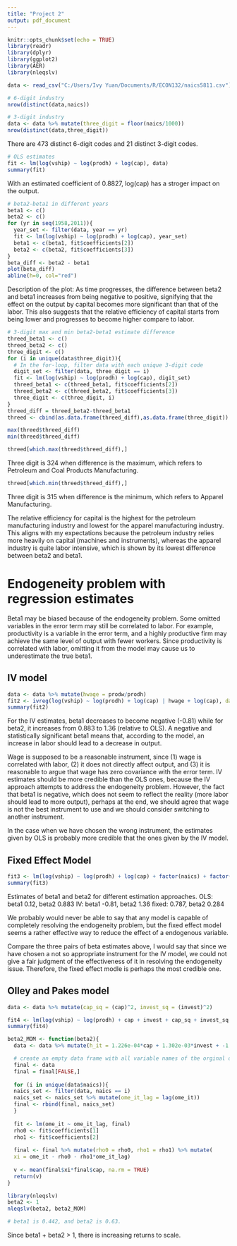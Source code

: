 ```yaml
---
title: "Project 2"
output: pdf_document
---
```


```r
knitr::opts_chunk$set(echo = TRUE)
library(readr)
library(dplyr)
library(ggplot2)
library(AER)
library(nleqslv)
```

```r
data <- read_csv("C:/Users/Ivy Yuan/Documents/R/ECON132/naics5811.csv")
```

```r
# 6-digit industry
nrow(distinct(data,naics))

# 3-digit industry
data <- data %>% mutate(three_digit = floor(naics/1000))
nrow(distinct(data,three_digit))
```

There are 473 distinct 6-digit codes and 21 distinct 3-digit codes.

```r
# OLS estimates
fit <- lm(log(vship) ~ log(prodh) + log(cap), data)
summary(fit)
```

With an estimated coefficient of 0.8827, log(cap) has a stroger impact on the output. 

```r
# beta2-beta1 in different years
beta1 <- c()
beta2 <- c()
for (yr in seq(1958,2011)){
  year_set <- filter(data, year == yr)
  fit <- lm(log(vship) ~ log(prodh) + log(cap), year_set)
  beta1 <- c(beta1, fit$coefficients[2])
  beta2 <- c(beta2, fit$coefficients[3])
}
beta_diff <- beta2 - beta1
plot(beta_diff)
abline(h=0, col="red")
```

Description of the plot: As time progresses, the difference between beta2 and beta1 increases from being negative to positive, signifying that the effect on the output by capital becomes more significant than that of the labor. This also suggests that the relative efficiency of capital starts from being lower and progresses to become higher compare to labor. 

```r
# 3-digit max and min beta2-beta1 estimate difference
threed_beta1 <- c()
threed_beta2 <- c()
three_digit <- c()
for (i in unique(data$three_digit)){
  # In the for-loop, filter data with each unique 3-digit code
  digit_set <- filter(data, three_digit == i)
  fit <- lm(log(vship) ~ log(prodh) + log(cap), digit_set)
  threed_beta1 <- c(threed_beta1, fit$coefficients[2])
  threed_beta2 <- c(threed_beta2, fit$coefficients[3])
  three_digit <- c(three_digit, i)
}
threed_diff = threed_beta2-threed_beta1
threed <- cbind(as.data.frame(threed_diff),as.data.frame(three_digit))

max(threed$threed_diff)
min(threed$threed_diff)
```

```r
threed[which.max(threed$threed_diff),] 
```

Three digit is 324 when difference is the maximum, which refers to Petroleum and Coal Products Manufacturing.

```r
threed[which.min(threed$threed_diff),] 
```

Three digit is 315 when difference is the minimum, which refers to Apparel Manufacturing.

The relative efficiency for capital is the highest for the petroleum manufacturing industry and lowest for the apparel manufacturing industry. This aligns with my expectations because the petroleum industry relies more heavily on capital (machines and instruments), whereas the apparel industry is quite labor intensive, which is shown by its lowest difference between beta2 and beta1.

# Endogeneity problem with regression estimates

Beta1 may be biased because of the endogeneity problem. Some omitted variables in the error term may still be correlated to labor. For example, productivity is a variable in the error term, and a highly productive firm may achieve the same level of output with fewer workers. Since productivity is correlated with labor, omitting it from the model may cause us to underestimate the true beta1.

## IV model

```r
data <- data %>% mutate(hwage = prodw/prodh)
fit2 <- ivreg(log(vship) ~ log(prodh) + log(cap) | hwage + log(cap), data = data)
summary(fit2)
```

For the IV estimates, beta1 decreases to become negative (-0.81) while for beta2, it increases from 0.883 to 1.36 (relative to OLS). A negative and statistically significant beta1 means that, according to the model, an increase in labor should lead to a decrease in output.

Wage is supposed to be a reasonable instrument, since (1) wage is correlated with labor, (2) it does not directly affect output, and (3) it is reasonable to argue that wage has zero covariance with the error term. IV estimates should be more credible than the OLS ones, because the IV approach attempts to address the endogeneity problem. However, the fact that beta1 is negative, which does not seem to reflect the reality (more labor should lead to more output), perhaps at the end, we should agree that wage is not the best instrument to use and we should consider switching to another instrument.

In the case when we have chosen the wrong instrument, the estimates given by OLS is probably more credible that the ones given by the IV model.

## Fixed Effect Model

```r
fit3 <- lm(log(vship) ~ log(prodh) + log(cap) + factor(naics) + factor(year),data)
summary(fit3)
```

Estimates of beta1 and beta2 for different estimation approaches.
OLS: beta1 0.12, beta2 0.883
IV: beta1 -0.81, beta2 1.36
fixed: 0.787, beta2 0.284

We probably would never be able to say that any model is capable of completely resolving the endogeneity problem, but the fixed effect model seems a rather effective way to reduce the effect of a endogenous variable.

Compare the three pairs of beta estimates above, I would say that since we have chosen a not so appropriate instrument for the IV model, we could not give a fair judgment of the effectiveness of it in resolving the endogeneity issue. Therefore, the fixed effect modle is perhaps the most credible one. 

## Olley and Pakes model

```r
data <- data %>% mutate(cap_sq = (cap)^2, invest_sq = (invest)^2) 

fit4 <- lm(log(vship) ~ log(prodh) + cap + invest + cap_sq + invest_sq + invest*cap,data)
summary(fit4)
```

```r
beta2_MOM <- function(beta2){
  data <- data %>% mutate(h_it = 1.226e-04*cap + 1.302e-03*invest + -1.522e-09*cap_sq + -5.491e-08*invest_sq + -1.166e-09*cap*invest) %>% mutate(ome_it = h_it - beta2*log(cap))  

  # create an empty data frame with all variable names of the orginal dataset
  final <- data
  final = final[FALSE,]
  
  for (i in unique(data$naics)){
  naics_set <- filter(data, naics == i)
  naics_set <- naics_set %>% mutate(ome_it_lag = lag(ome_it))
  final <- rbind(final, naics_set)
  }
  
  fit <- lm(ome_it ~ ome_it_lag, final)
  rho0 <- fit$coefficients[1]
  rho1 <- fit$coefficients[2]
  
  final <- final %>% mutate(rho0 = rho0, rho1 = rho1) %>% mutate(
  xi = ome_it - rho0 - rho1*ome_it_lag)
  
  v <- mean(final$xi*final$cap, na.rm = TRUE)
  return(v)
}

```


```r
library(nleqslv)
beta2 <- 1
nleqslv(beta2, beta2_MOM)

# beta1 is 0.442, and beta2 is 0.63. 
```

Since beta1 + beta2 > 1, there is increasing returns to scale.